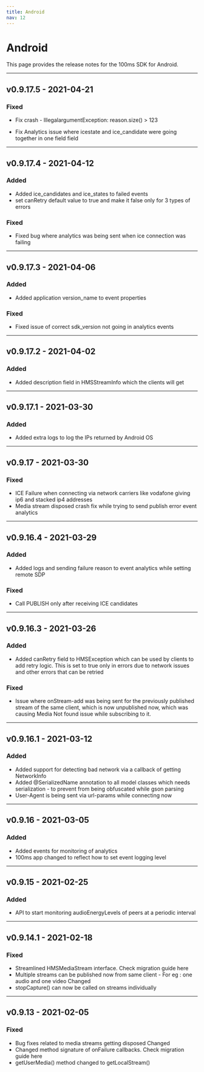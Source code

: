 ```yaml
---
title: Android
nav: 12
---
```


# Android

This page provides the release notes for the 100ms SDK for Android.

---

## v0.9.17.5 - 2021-04-21

### Fixed

-   Fix crash - IllegalargumentException: reason.size() > 123

-   Fix Analytics issue where icestate and ice_candidate were going together in one field field

---

## v0.9.17.4 - 2021-04-12

### Added

-   Added ice_candidates and ice_states to failed events
-   set canRetry default value to true and make it false only for 3 types of errors

### Fixed

-   Fixed bug where analytics was being sent when ice connection was failing

---

## v0.9.17.3 - 2021-04-06

### Added

-   Added application version_name to event properties

### Fixed

-   Fixed issue of correct sdk_version not going in analytics events

---

## v0.9.17.2 - 2021-04-02

### Added

-   Added description field in HMSStreamInfo which the clients will get

---

## v0.9.17.1 - 2021-03-30

### Added

-   Added extra logs to log the IPs returned by Android OS

---

## v0.9.17 - 2021-03-30

### Fixed

-   ICE Failure when connecting via network carriers like vodafone giving ip6 and stacked ip4 addresses
-   Media stream disposed crash fix while trying to send publish error event analytics

---

## v0.9.16.4 - 2021-03-29

### Added

-   Added logs and sending failure reason to event analytics while setting remote SDP

### Fixed

-   Call PUBLISH only after receiving ICE candidates

---

## v0.9.16.3 - 2021-03-26

### Added

-   Added canRetry field to HMSException which can be used by clients to add retry logic. This is set to true only in errors due to network issues and other errors that can be retried

### Fixed

-   Issue where onStream-add was being sent for the previously published stream of the same client, which is now unpublished now, which was causing Media Not found issue while subscribing to it.

---

## v0.9.16.1 - 2021-03-12

### Added

-   Added support for detecting bad network via a callback of getting NetworkInfo
-   Added @SerializedName annotation to all model classes which needs serialization - to prevent from being obfuscated while gson parsing
-   User-Agent is being sent via url-params while connecting now

---

## v0.9.16 - 2021-03-05

### Added

-   Added events for monitoring of analytics
-   100ms app changed to reflect how to set event logging level

---

## v0.9.15 - 2021-02-25

### Added

-   API to start monitoring audioEnergyLevels of peers at a periodic interval

---

## v0.9.14.1 - 2021-02-18

### Fixed

-   Streamlined HMSMediaStream interface. Check migration guide here
-   Multiple streams can be published now from same client - For eg : one audio and one video
    Changed
-   stopCapture() can now be called on streams individually

---

## v0.9.13 - 2021-02-05

### Fixed

-   Bug fixes related to media streams getting disposed
    Changed
-   Changed method signature of onFailure callbacks. Check migration guide here
-   getUserMedia() method changed to getLocalStream()
